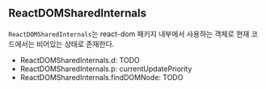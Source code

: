 ## ReactDOMSharedInternals

`ReactDOMSharedInternals`는 react-dom 패키지 내부에서 사용하는 객체로 현재 코드에서는 비어있는 상태로 존재한다.

- ReactDOMSharedInternals.d: TODO
- ReactDOMSharedInternals.p: currentUpdatePriority
- ReactDOMSharedInternals.findDOMNode: TODO
